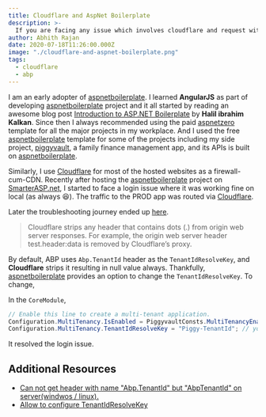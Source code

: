 ```yaml
---
title: Cloudflare and AspNet Boilerplate
description: >-
  If you are facing any issue which involves cloudflare and request with header contains "dot", have a look.
author: Abhith Rajan
date: 2020-07-18T11:26:00.000Z
image: "./cloudflare-and-aspnet-boilerplate.png"
tags:
  - cloudflare
  - abp
---
```


I am an early adopter of [aspnetboilerplate][1]. I learned **AngularJS** as part of developing [aspnetboilerplate][1] project and it all started by reading an awesome blog post [Introduction to ASP.NET Boilerplate](https://www.codeproject.com/Articles/768664/Introduction-to-ASP-NET-Boilerplate) by **Halil ibrahim Kalkan**. Since then I always recommended using the paid [aspnetzero](https://aspnetzero.com/) template for all the major projects in my workplace. And I used the free [aspnetboilerplate][1] template for some of the projects including my side project, [piggyvault](https://github.com/piggyvault/piggyvault), a family finance management app, and its APIs is built on [aspnetboilerplate](https://github.com/aspnetboilerplate/aspnetboilerplate).

Similarly, I use [Cloudflare][2] for most of the hosted websites as a firewall-cum-CDN. Recently after hosting the [aspnetboilerplate][1] project on [SmarterASP.net](https://www.SmarterASP.NET/index?r=100571651), I started to face a login issue where it was working fine on local (as always 😆). The traffic to the PROD app was routed via [Cloudflare][2].

Later the troubleshooting journey ended up [here](https://support.cloudflare.com/hc/en-us/articles/200170986-How-does-Cloudflare-handle-HTTP-Request-headers-).

> Cloudflare strips any header that contains dots (.) from origin web server responses. For example, the origin web server header test.header:data is removed by Cloudflare’s proxy.

By default, ABP uses `Abp.TenantId` header as the `TenantIdResolveKey`, and **Cloudflare** strips it resulting in null value always. Thankfully, [aspnetboilerplate][1] provides an option to change the `TenantIdResolveKey`. To change,

In the `CoreModule`,

```cs
// Enable this line to create a multi-tenant application.
Configuration.MultiTenancy.IsEnabled = PiggyvaultConsts.MultiTenancyEnabled;
Configuration.MultiTenancy.TenantIdResolveKey = "Piggy-TenantId"; // your key without "."
```

It resolved the login issue.

## Additional Resources

- [Can not get header with name "Abp.TenantId" but "AbpTenantId" on server(windwos / linux).](https://github.com/aspnetboilerplate/aspnetboilerplate/issues/3275)
- [Allow to configure TenantIdResolveKey](https://github.com/aspnetboilerplate/aspnetboilerplate/pull/4349)

[1]: https://aspnetboilerplate.com/
[2]: https://www.cloudflare.com/
